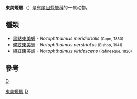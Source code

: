 {{Unreferenced|time=2020-09-28T05:01:59+00:00}}
{{Automatic taxobox
| taxon = Notophthalmus
| authority = Rafinesque, 1820
}}

'''東美螈屬'''（{{lang-xm|Notophthalmus}}）是[[有尾目|有尾目]][[蝾螈科|蝾螈科]]的一属动物。

== 種類 ==

* [[黑點東美螈|黑點東美螈]] - ''Notophthalmus meridionalis'' <small>(Cope, 1880)</small>
* [[條紋東美螈|條紋東美螈]] - ''Notophthalmus perstriatus'' <small>(Bishop, 1941)</small>
* [[綠紅東美螈|綠紅東美螈]] - ''Notophthalmus viridescens'' <small>(Rafinesque, 1820)</small>

== 參考 ==
{{reflist}}

{{taxonbar}}
[[category:蝾螈科|D]]
[[Category:東美螈屬|]]
[[Category:_1820年描述的分类群|D]]